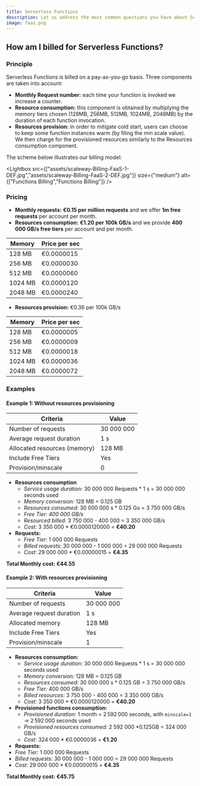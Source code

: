```yaml
---
title: Serverless Functions
description: Let us address the most common questions you have about Serverless Functions.
image: faas.png
---
```


## How am I billed for Serverless Functions?

### Principle

Serverless Functions is billed on a pay-as-you-go basis. Three components are taken into account:
* **Monthly Request number:** each time your function is invoked we increase a counter.
* **Resource consumption:** this component is obtained by multiplying the memory tiers chosen (128MB, 256MB, 512MB, 1024MB, 2048MB) by the duration of each function invocation.
* **Resources provision:** in order to mitigate cold start, users can choose to keep some function instances warm (by filing the min scale value). We then charge for the provisioned resources similarly to the Resources consumption component.

The scheme below illustrates our billing model:

<Lightbox src={["assets/scaleway-Billing-FaaS-1-DEF.jpg","assets/scaleway-Billing-FaaS-2-DEF.jpg"]} size={"medium"}  alt={["Functions Billing","Functions Billing"]} />


### Pricing

* **Monthly requests:** **€0.15 per million requests** and we offer **1m free requests** per account per month.
* **Resources consumption:**  **€1.20 per 100k GB/s** and we provide **400 000 GB/s free tiers** per account and per month.

| Memory  | Price per sec |
|---------|-------------- |
| 128 MB  | €0.0000015    |
| 256 MB  | €0.0000030    |
| 512 MB  | €0.0000060    |
| 1024 MB | €0.0000120    |
| 2048 MB | €0.0000240    |

* **Resources provision:** €0.36 per 100k GB/s

| Memory  	| Price per sec |
|---------	|-------------	|
| 128 MB  	| €0.0000005  	|
| 256 MB  	| €0.0000009  	|
| 512 MB  	| €0.0000018  	|
| 1024 MB 	| €0.0000036  	|
| 2048 MB 	| €0.0000072  	|

### Examples

#### Example 1: Without resources provisioning

| Criteria                     	| Value      	|
|------------------------------	|------------	|
| Number of requests           	| 30 000 000 	|
| Average request duration     	| 1 s        	|
| Allocated resources (memory) 	| 128 MB     	|
| Include Free Tiers           	| Yes        	|
| Provision/minscale           	| 0          	|

* **Resources consumption**
    * *Service usage duration:* 30 000 000 Requests * 1 s = 30 000 000 seconds used
    * *Memory conversion:* 128 MB = 0.125 GB
    * *Resources consumed:* 30 000 000 s * 0.125 Go = 3 750 000 GB/s
    * *Free Tier: 400 000 GB/s*
    * *Resourced billed:* 3 750 000 - 400 000 = 3 350 000 GB/s
    * *Cost:* 3 350 000 * €0.0000120000 = **€40.20**
* **Requests:**
    * *Free Tier:* 1 000 000 Requests
    * *Billed requests:* 30 000 000 - 1 000 000 = 29 000 000 Requests
    * *Cost:*  29 000 000 * €0.00000015 = **€4.35**
   
**Total Monthly cost: €44.55**

#### Example 2: With resources provisioning

| Criteria                 	| Value      	|
|--------------------------	|------------	|
| Number of requests       	| 30 000 000 	|
| Average request duration 	| 1 s        	|
| Allocated memory         	| 128 MB     	|
| Include Free Tiers       	| Yes        	|
| Provision/minscale       	| 1          	|

* **Resources consumption:**
  * *Service usage duration:* 30 000 000 Requests * 1 s = 30 000 000 seconds used 
  * *Memory conversion:* 128 MB = 0.125 GB
  * *Resources consumed:* 30 000 000 s * 0.125 GB = 3 750 000 GB/s
  * *Free Tier:* 400 000 GB/s
  * *Billed resources:* 3 750 000 - 400 000 = 3 350 000 GB/s
  * *Cost:* 3 350 000 * €0.0000120000 = **€40.20**
* **Provisioned functions consumption:**
  * *Provisioned duration:* 1 month = 2 592 000 seconds, with `minscale=1` → 2 592 000 seconds used
  * *Provisioned resources consumed:* 2 592 000 *0.125GB = 324 000 GB/s
  * *Cost:* 324 000 * €0.0000036 = **€1.20**
* **Requests:**
 * *Free Tier:* 1 000 000 Requests
 * *Billed requests:* 30 000 000 - 1 000 000 = 29 000 000 Requests
 * *Cost:*  29 000 000 * €0.00000015 = **€4.35**

**Total Monthly cost: €45.75**
